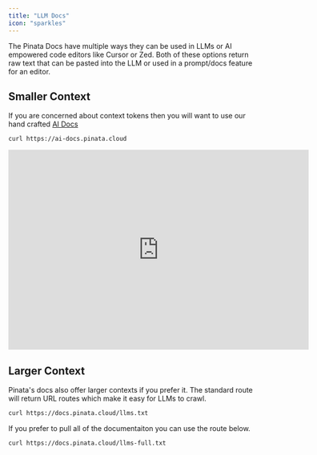 ```yaml
---
title: "LLM Docs"
icon: "sparkles"
---
```


The Pinata Docs have multiple ways they can be used in LLMs or AI empowered code editors like Cursor or Zed. Both of these options return raw text that can be pasted into the LLM or used in a prompt/docs feature for an editor.

## Smaller Context

If you are concerned about context tokens then you will want to use our hand crafted [AI Docs](https://ai-docs.pinata.cloud)

```bash
curl https://ai-docs.pinata.cloud
```

<iframe
  width="600"
  height="400"
  src="https://www.youtube.com/embed/eakKfqp1brE"
  title="YouTube video player"
  frameBorder="0"
  allow="accelerometer; autoplay; clipboard-write; encrypted-media; gyroscope; picture-in-picture"
  allowFullScreen
  style={{ width: '100%', borderRadius: '0.5rem' }}
></iframe>

<br/>

<Card title="How to Use Pinata with Cursor, Zed, and other LLMs" img="https://pinata.cloud/blog/content/images/size/w2000/format/avif/2024/11/Blog-4.1-1.png" href="https://pinata.cloud/blog/how-to-use-pinata-with-cursor-zed-and-other-llms/"></Card>

## Larger Context

Pinata's docs also offer larger contexts if you prefer it. The standard route will return URL routes which make it easy for LLMs to crawl.

```bash Routes
curl https://docs.pinata.cloud/llms.txt
```

If you prefer to pull all of the documentaiton you can use the route below.
```bash Full Docs
curl https://docs.pinata.cloud/llms-full.txt
```
